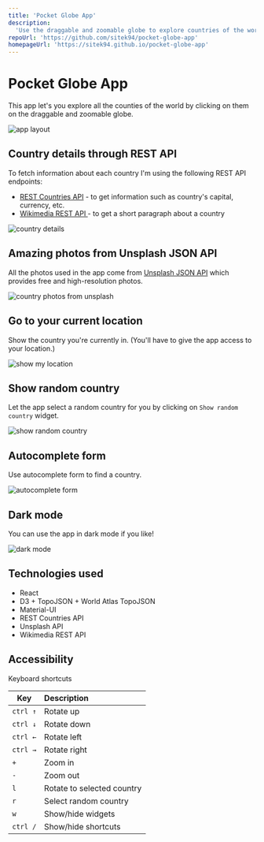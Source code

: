 ```yaml
---
title: 'Pocket Globe App'
description:
  'Use the draggable and zoomable globe to explore countries of the world.'
repoUrl: 'https://github.com/sitek94/pocket-globe-app'
homepageUrl: 'https://sitek94.github.io/pocket-globe-app'
---
```


# Pocket Globe App

This app let's you explore all the counties of the world by clicking on them on
the draggable and zoomable globe.

![app layout](https://raw.githubusercontent.com/sitek94/pocket-globe-app/master/screenshots/main.gif)

## Country details through REST API

To fetch information about each country I'm using the following REST API
endpoints:

- [REST Countries API](https://restcountries.eu/) - to get information such as
  country's capital, currency, etc.
- [Wikimedia REST API ](https://wikimedia.org/api/rest_v1/) - to get a short
  paragraph about a country

![country details](https://raw.githubusercontent.com/sitek94/pocket-globe-app/master/screenshots/country-info.png)

## Amazing photos from Unsplash JSON API

All the photos used in the app come from
[Unsplash JSON API](https://unsplash.com/developers) which provides free and
high-resolution photos.

![country photos from unsplash](https://raw.githubusercontent.com/sitek94/pocket-globe-app/master/screenshots/unsplash.png)

## Go to your current location

Show the country you're currently in. (You'll have to give the app access to
your location.)

![show my location](https://raw.githubusercontent.com/sitek94/pocket-globe-app/master/screenshots/location.gif)

## Show random country

Let the app select a random country for you by clicking on `Show random country`
widget.

![show random country](https://raw.githubusercontent.com/sitek94/pocket-globe-app/master/screenshots/random.gif)

## Autocomplete form

Use autocomplete form to find a country.

![autocomplete form](https://raw.githubusercontent.com/sitek94/pocket-globe-app/master/screenshots/autocomplete.gif)

## Dark mode

You can use the app in dark mode if you like!

![dark mode](https://raw.githubusercontent.com/sitek94/pocket-globe-app/master/screenshots/dark-mode.png)

## Technologies used

- React
- D3 + TopoJSON + World Atlas TopoJSON
- Material-UI
- REST Countries API
- Unsplash API
- Wikimedia REST API

## Accessibility

Keyboard shortcuts

| Key      | Description                |
| -------- | :------------------------- |
| `ctrl ↑` | Rotate up                  |
| `ctrl ↓` | Rotate down                |
| `ctrl ←` | Rotate left                |
| `ctrl →` | Rotate right               |
| `+`      | Zoom in                    |
| `-`      | Zoom out                   |
| `l`      | Rotate to selected country |
| `r`      | Select random country      |
| `w`      | Show/hide widgets          |
| `ctrl /` | Show/hide shortcuts        |
